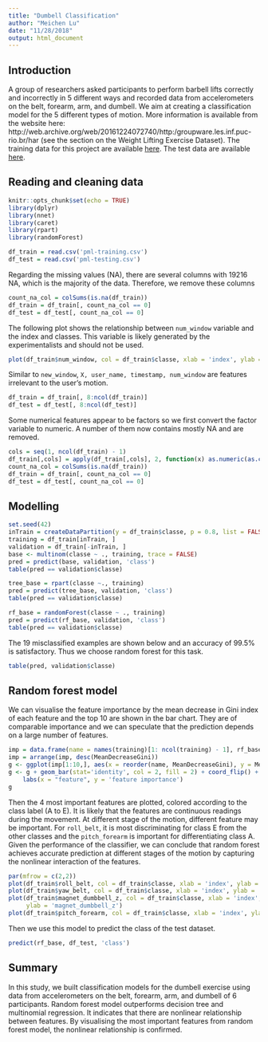 ```yaml
---
title: "Dumbell Classification"
author: "Meichen Lu"
date: "11/28/2018"
output: html_document
---
```


## Introduction
A group of researchers asked participants to perform barbell lifts correctly and incorrectly in 5 different ways and recorded data from accelerometers on the belt, forearm, arm, and dumbell. We aim at creating a classification model for the 5 different types of motion. More information is available from the website here: http://web.archive.org/web/20161224072740/http:/groupware.les.inf.puc-rio.br/har (see the section on the Weight Lifting Exercise Dataset). The training data for this project are available [here](https://d396qusza40orc.cloudfront.net/predmachlearn/pml-training.csv).
The test data are available [here](https://d396qusza40orc.cloudfront.net/predmachlearn/pml-testing.csv).



## Reading and cleaning data

```r
knitr::opts_chunk$set(echo = TRUE)
library(dplyr)
library(nnet)
library(caret)
library(rpart)
library(randomForest)
```


```r
df_train = read.csv('pml-training.csv')
df_test = read.csv('pml-testing.csv')
```

Regarding the missing values (NA), there are several columns with 19216 NA, which is the majority of the data. Therefore, we remove these columns

```r
count_na_col = colSums(is.na(df_train))
df_train = df_train[, count_na_col == 0]
df_test = df_test[, count_na_col == 0] 
```

The following plot shows the relationship between `num_window` variable and the index and classes. This variable is likely generated by the experimentalists and should not be used.

```r
plot(df_train$num_window, col = df_train$classe, xlab = 'index', ylab = 'num_window')
```


Similar to `new_window`, `X, user_name, timestamp, num_window` are features irrelevant to the user's motion.
```r
df_train = df_train[, 8:ncol(df_train)]
df_test = df_test[, 8:ncol(df_test)]
```

Some numerical features appear to be factors so we first convert the factor variable to numeric. A number of them now contains mostly NA and are removed.
```r
cols = seq(1, ncol(df_train) - 1)
df_train[,cols] = apply(df_train[,cols], 2, function(x) as.numeric(as.character(x)))
count_na_col = colSums(is.na(df_train))
df_train = df_train[, count_na_col == 0]
df_test = df_test[, count_na_col == 0] 
```


## Modelling

```r
set.seed(42)
inTrain = createDataPartition(y = df_train$classe, p = 0.8, list = FALSE)
training = df_train[inTrain, ]
validation = df_train[-inTrain, ]
base <- multinom(classe ~ ., training, trace = FALSE)
pred = predict(base, validation, 'class')
table(pred == validation$classe)
```

```r
tree_base = rpart(classe ~., training)
pred = predict(tree_base, validation, 'class')
table(pred == validation$classe)
```

```r
rf_base = randomForest(classe ~ ., training)
pred = predict(rf_base, validation, 'class')
table(pred == validation$classe)
```
The 19 misclassified examples are shown below and an accuracy of 99.5% is satisfactory. Thus we choose random forest for this task.
```r
table(pred, validation$classe)
```


## Random forest model
We can visualise the feature importance by the mean decrease in Gini index of each feature and the top 10 are shown in the bar chart. They are of comparable importance and we can speculate that the prediction depends on a large number of features. 
```r
imp = data.frame(name = names(training)[1: ncol(training) - 1], rf_base$importance)
imp = arrange(imp, desc(MeanDecreaseGini))
g <- ggplot(imp[1:10,], aes(x = reorder(name, MeanDecreaseGini), y = MeanDecreaseGini))
g <- g + geom_bar(stat='identity', col = 2, fill = 2) + coord_flip() + 
    labs(x = "feature", y = 'feature importance')
g
```

Then the 4 most important features are plotted, colored according to the class label (A to E). It is likely that the features are continuous readings during the movement. At different stage of the motion, different feature may be important. For `roll_belt`, it is most discriminating for class E from the other classes and the `pitch_forearm` is important for differentiating class A. Given the performance of the classifier, we can conclude that random forest achieves accurate prediction at different stages of the motion by capturing the nonlinear interaction of the features.
```r
par(mfrow = c(2,2))
plot(df_train$roll_belt, col = df_train$classe, xlab = 'index', ylab = 'roll_belt')
plot(df_train$yaw_belt, col = df_train$classe, xlab = 'index', ylab = 'yaw_belt')
plot(df_train$magnet_dumbbell_z, col = df_train$classe, xlab = 'index', 
     ylab = 'magnet_dumbbell_z')
plot(df_train$pitch_forearm, col = df_train$classe, xlab = 'index', ylab = 'pitch_forearm')
```

Then we use this model to predict the class of the test dataset.
```r
predict(rf_base, df_test, 'class')
```
## Summary
In this study, we built classification models for the dumbell exercise using data from accelerometers on the belt, forearm, arm, and dumbell of 6 participants. Random forest model outperforms decision tree and multinomial regression. It indicates that there are nonlinear relationship between features. By visualising the most important features from random forest model, the nonlinear relationship is confirmed. 


